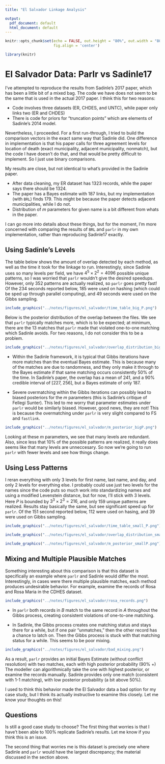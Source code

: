 ```yaml
---
title: "El Salvador Linkage Analysis"

output:
  pdf_document: default
  html_document: default
---
```


```r
knitr::opts_chunk$set(echo = FALSE, out.height = "80%", out.width = "80%",
                      fig.align = 'center')

library(knitr)
```

# El Salvador Data: Parlr vs Sadinle17

I've attempted to reproduce the results from Sadinle's 2017 paper, which has been a little bit of a mixed bag. The code we have does not seem to be the same that is used in the actual 2017 paper. I think this for two reasons:

- Code involves three datasets (ER, CHDES, and UNTC), while paper only links two (ER and CHDES)
- There is code for priors for "truncation points" which are elements of Sadinle's 2014 model.

Nevertheless, I proceeded. For a first run-through, I tried to build the comparison vectors in the exact same way that Sadinle did. One difference in implementation is that his paper calls for three agreement levels for location of death (exact municipality, adjacent municipality, nonmatch), but the code I have doesn't do that, and that would be pretty difficult to implement. So I just use binary comparisons.

My results are close, but not identical to what's provided in the Sadinle paper.

- After data cleaning, my ER dataset has 1323 records, while the paper says there should be 1324. 
- The paper has a Bayes estimate with 187 links, but my implementation (with `BRL`) finds 179. This might be because the paper detects adjacent municipalities, while I do not.
- Distribution of $m$ parameters for given name is a bit different from whats in the paper. 

I can go more into details about these things, but for the moment, I'm more concerned with comparing the results of `BRL` and `parlr` in my own implementation, rather than reproducing Sadinle17 exactly. 

## Using Sadinle's Levels

The table below shows the amount of overlap detected by each method, as well as the time it took for the linkage to run. Interestingly, since Sadinle uses so many levels per field, we have $4^5 \times 2^2 = 4096$ possible unique patterns, so I was worried that `parlr` wouldn't give the desired speedups. However, only 352 patterns are actually realized, so `parlr` goes pretty fast! Of the 234 seconds reported below, 185 were used on hashing (which could be sped up through parallel computing), and 49 seconds were used on the Gibbs sampling. 


```r
include_graphics("../notes/figures/el_salvador/time_table_big_P.png")
```


Below is the posterior distribution of the overlap between the files. We see that `parlr` typically matches more, which is to be expected; at minimum, there are the 13 matches that `parlr` made that violated one-to-one matching which Sadinle avoids. For two reasons, I do not consider this to be a problem.


```r
include_graphics("../notes/figures/el_salvador/overlap_distribution_bigP.png")
```

- Within the Sadinle framework, it is typical that Gibbs iterations have more matches than the eventual Bayes estimate. This is because many of the matches are due to randomness, and they only make it through to the Bayes estimate if that same matching occurs consistently 50% of the time. In Sadinle's paper, the overlap has a mean of 241, and a 90% credible interval of [227, 256], but a Bayes estimate of only 187.

- Severe overmatching within the Gibbs iterations can possibly lead to biased posteriors for the $m$ parameters (this is Sadinle's critique of Fellegi Sunter). This led to me worry that parameter estimates under `parlr` would be similarly biased. However, good news, they are not! This is because the overmatching under `parlr` is very slight compared to FS and `fastlink`.

<!-- When Enamorado compared `fastlink` to `BRL`, he notes that the first estimate under `fastlink` has way too many matches, but that `fastlink` produces similar results to `BRL` after resolving all the matches that violate one-to-one. While this is true, the overmatching within his EM algorithm lead to biases in the $m$ parameters, and these can not be cleaned up posthoc. In the Sadinle paper, he notes that the FS method leads to nonsensical estimates of the $m$ parameters, and I believe it is for this reason. -->



```r
include_graphics("../notes/figures/el_salvador/m_posterior_bigP.png")
```

Looking at these $m$ parameters, we see that many levels are redundant. Also, since less that 10% of the possible patterns are realized, it really does seems like that many levels are unneccesary.  So now we're going to run `parlr` with fewer levels and see how things change. 

## Using Less Patterns

I reran everything with only 3 levels for first name, last name, and day, and only 2 levels for everything else. I probably could use just two levels for the names since the code puts so much work into standardizing names and using a modified Levenstein distance, but for now, I'll stick with 3 levels. Here $P$ is bounded by $3^3 \times 2^3 = 216$, and only 159 unique patterns are realized. Results stay basically the same, but see significant speed up for `parlr`. Of the 151 second reported below, 112 were used on hasing, and 39 were used on Gibbs sampling. 


```r
include_graphics("../notes/figures/el_salvador/time_table_small_P.png")
```


```r
include_graphics("../notes/figures/el_salvador/overlap_distribution_smallP.png")
```


```r
include_graphics("../notes/figures/el_salvador/m_posterior_smallP.png")
```

<!-- ## Limitations of parlr -->

<!-- Doing this analysis made me realize a limitation of this `parlr` method. When you have many many fields and levels, you can have situations where $P > n_A$, which means that doing calculations over all possible patterns will actually be slower than the standard method. Of course, there will only be at most $n_A$ realized patterns (and probably less than that ), but computational saving will only be significant when $P << n_A$. -->

<!-- One other issue regarding the size of $P$: Numerically, missing values lead to another unique pattern. Consider the previous examples with 5 fields with only 2 agreement levels, yeilding $P = 2^5 =32$ unique patterns. If there is at even one missing value for each of the fields, this would lead to $P = 3^5 =243$ unique patterns. For large $n_A$ this is still a big savings, but its important to note how quickly $P$ can grow, especially with regards to missing values. -->

<!-- (Sadinle's `BRL` incorrectly classifies all missing values as disagreements. Adopting this would help keep $P$ small, but is bad for tons of different reasons.) -->

\newpage

## Mixing and Multiple Plausible Matches

Something interesting about this comparison is that this dataset is specifically an example where `parlr` and Sadinle would differ the most. Interestingly, in cases were there multiple plausible matches, each method produces undesirable behavior. For example, examine the records of Rosa and Rosa Maria in the CDHES dataset. 


```r
include_graphics("../notes/figures/el_salvador/rosa_records.png")
```

- In `parlr` both records in $B$ match to the same record in $A$ throughout the Gibbs process, creating consistent violations of one-to-one matching.

- In Sadinle, the Gibbs process creates one matching status and stays there for a while, but if one pair "unmatches," then the other record has a chance to latch on. Then the Gibbs process is stuck with that matching status for a while. This seems to be poor mixing. 

```r
include_graphics("../notes/figures/el_salvador/bad_mixing.png")
```

As a result, `parlr` provides an initial Bayes Estimate (without conflict resolution) with two matches, each with high posterior probability (90% +) The modeller can algorithmically take the one with highest posterior, or examine the records manually. Sadinle provides only one match (consistent with 1-1 matching), with low posterior probability (a bit above 50%).

I used to think this behavior made the El Salvador data a bad option for my case study, but I think its actually instructive to examine this closely. Let me know your thoughts on this!

## Questions

Is still a good case study to choose? The first thing that worries is that I have't been able to 100% replicate Sadinle's results. Let me know if you think this is an issue.

The second thing that worries me is this dataset is precisely one where Sadinle and `parlr` would have the largest discrepancy; the material discussed in the section above. 
